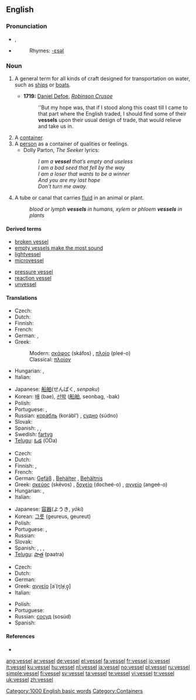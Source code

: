 ==English==

===Pronunciation===
* {{IPA|/ˈves.əl/}}, {{SAMPA|/"ves.@l/}}
* {{audio|en-us-vessel.ogg|Audio (US)}}
*: Rhymes: [[Rhymes:English:-ɛsəl|-ɛsəl]]

===Noun===
{{en-noun}}

# {{nautical}} A general term for all kinds of craft designed for transportation on water, such as [[ship]]s or [[boat]]s.
#* '''1719:''' [[w:Daniel Defoe|Daniel Defoe]], ''[[w:Robinson Crusoe|Robinson Crusoe]]''
#*: ''But my hope was, that if I stood along this coast till I came to that part where the English traded, I should find some of their '''vessels''' upon their usual design of trade, that would relieve and take us in.
# A [[container]].
# A [[person]] as a container of qualities or feelings.
#* Dolly Parton, ''The Seeker'' lyrics:
#*: ''I am a '''vessel''' that’s empty and useless'' <BR />''I am a bad seed that fell by the way''<BR />''I am a loser that wants to be a winner''<BR />''And you are my last hope''<BR />''Don’t turn me away.''
# {{biology}} A tube or canal that carries [[fluid]] in an animal or plant.
#: ''blood or lymph '''vessels''' in humans, xylem or phloem '''vessels''' in plants''

====Derived terms====
{{top3}}
* [[broken vessel]]
* [[empty vessels make the most sound]]
* [[lightvessel]]
* [[microvessel]]
{{mid3}}
* [[pressure vessel]]
* [[reaction vessel]]
* [[unvessel]]
{{bottom3}}

====Translations====
{{trans-top|craft}}
* Czech: {{t+|cs|loď|f}}
* Dutch: {{t+|nl|vaartuig|n}}
* Finnish: {{t+|fi|alus}}
* French: {{t+|fr|vaisseau|m}}
* German: {{t+|de|Schiff}}, {{t+|de|Boot|n}}
* Greek:
*: Modern: [[σκάφος]] (skáfos) {{n}}, [[πλοίο]] (pleé-o) {{n}}
*: Classical: [[πλοίον]]
* Hungarian: {{t|hu|vízi jármű}}, {{t+|hu|hajó}}
* Italian: {{t+|it|vascello|m}}
{{trans-mid}}
* Japanese: [[船舶]](せんぱく, ''senpaku'')
* Korean: [[배]] (bae), [[선박]] ([[船舶]], seonbag, -bak)
* Polish: {{t+|pl|statek|m}}
* Portuguese: {{t+|pt|barco|m}}, {{t+|pt|navio|m}}
* Russian: [[корабль]] (korábl’) {{m}}, [[судно]] (súdno) {{m}}
* Slovak: {{t-|sk|loď|f}}
* Spanish: {{t+|es|embarcación|f}}, {{t+|es|barco|m}}, {{t+|es|vaso|m}}
* Swedish: [[fartyg]]
* [[Telugu]]: [[ఓడ]] (ODa)
{{trans-bottom}}

{{trans-top|container}}
* Czech: {{t-|cs|nádoba|f}}
* Dutch: {{t+|nl|vat|n}}
* Finnish: {{t+|fi|astia}}, {{t-|fi|säiliö}}
* French: {{t+|fr|recipient|m|alt=récipient}}
* German: [[Gefäß]] {{n}}, [[Behälter]] {{m}}, [[Behältnis]] {{n}}
* Greek: [[σκεύος]] (skévos) {{n}}, [[δοχείο]] (docheé-o) {{n}}, [[αγγείο]] (angeé-o) {{n}}
* Hungarian: {{t+|hu|edény}}, {{t+|hu|tál}}
* Italian: {{t+|it|recipiente|m}}
{{trans-mid}}
* Japanese: [[容器]](ようき, ''yōki'')
* Korean: [[그릇]] (geureus, geureut)
* Polish: {{t+|pl|naczynie|n}}
* Portuguese: {{t+|pt|vasilha|f}}, {{t+|pt|vaso|m}}
* Russian: {{t+|ru|сосуд|m|tr=sosúd|sc=Cyrl}}
* Slovak: {{t-|sk|nádoba|f}}
* Spanish: {{t+|es|recipiente|m}}, {{t-|es|receptáculo|m}}, {{t+|es|vaso|m}}, {{t+|es|vasija|f}}
* [[Telugu]]: [[పాత్ర]] (paatra)
{{trans-bottom}}

{{trans-top|tube or canal that carries fluid in an animal or plant}}
* Czech: {{t-|cs|céva|f}}
* Dutch: {{t+|nl|vat|n}}
* German: {{t+|de|Gefäß|n}}
* Greek: [[αγγείο]] [aˈ(ŋ)ɟiˌo̞̞] {{n}}
* Italian: {{t+|it|vaso|m}}
{{trans-mid}}
* Polish: {{t+|pl|naczynie|n}}
* Portuguese: {{t+|pt|vaso|m}}
* Russian: [[сосуд]] (sosúd) {{m}}
* Spanish: {{t+|es|vaso|m}}
{{trans-bottom}}

====References====
* {{R:Webster NCD 1974}}

[[Category:1000 English basic words]]
[[Category:Containers]]

[[ang:vessel]]
[[ar:vessel]]
[[de:vessel]]
[[el:vessel]]
[[fa:vessel]]
[[fr:vessel]]
[[io:vessel]]
[[it:vessel]]
[[ku:vessel]]
[[hu:vessel]]
[[nl:vessel]]
[[ja:vessel]]
[[no:vessel]]
[[pl:vessel]]
[[ru:vessel]]
[[simple:vessel]]
[[fi:vessel]]
[[sv:vessel]]
[[ta:vessel]]
[[te:vessel]]
[[vi:vessel]]
[[tr:vessel]]
[[uk:vessel]]
[[zh:vessel]]